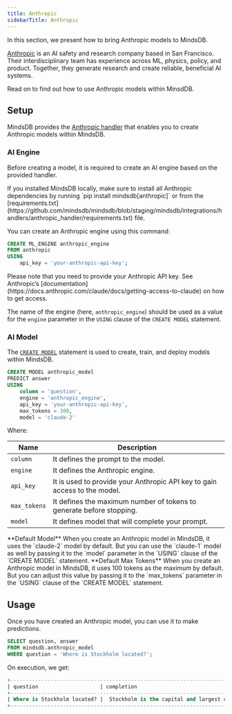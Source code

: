 ```yaml
---
title: Anthropic
sidebarTitle: Anthropic
---
```


In this section, we present how to bring Anthropic models to MindsDB.

[Anthropic](https://www.anthropic.com/) is an AI safety and research company based in San Francisco. Their interdisciplinary team has experience across ML, physics, policy, and product. Together, they generate research and create reliable, beneficial AI systems.

Read on to find out how to use Anthropic models within MinsdDB.

## Setup

MindsDB provides the [Anthropic handler](https://github.com/mindsdb/mindsdb/tree/staging/mindsdb/integrations/handlers/anthropic_handler) that enables you to create Anthropic models within MindsDB.

### AI Engine

Before creating a model, it is required to create an AI engine based on the provided handler.

<Tip>
If you installed MindsDB locally, make sure to install all Anthropic dependencies by running `pip install mindsdb[anthropic]` or from the [requirements.txt](https://github.com/mindsdb/mindsdb/blob/staging/mindsdb/integrations/handlers/anthropic_handler/requirements.txt) file.
</Tip>

You can create an Anthropic engine using this command:

```sql
CREATE ML_ENGINE anthropic_engine
FROM anthropic
USING
    api_key = 'your-anthropic-api-key';
```

<Tip>
Please note that you need to provide your Anthropic API key. See Anthropic’s [documentation](https://docs.anthropic.com/claude/docs/getting-access-to-claude) on how to get access.
</Tip>

The name of the engine (here, `anthropic_engine`) should be used as a value for the `engine` parameter in the `USING` clause of the `CREATE MODEL` statement.

### AI Model

The [`CREATE MODEL`](/sql/create/model) statement is used to create, train, and deploy models within MindsDB.

```sql
CREATE MODEL anthropic_model
PREDICT answer
USING
    column = 'question',
    engine = 'anthropic_engine',
    api_key = 'your-anthropic-api-key',
    max_tokens = 300,
    model = 'claude-2'
```

Where:

| Name              | Description                                                               |
|-------------------|---------------------------------------------------------------------------|
| `column`          | It defines the prompt to the model.                                       |
| `engine`          | It defines the Anthropic engine.                                          |
| `api_key`         | It is used to provide your Anthropic API key to gain access to the model. |
| `max_tokens`      | It defines the maximum number of tokens to generate before stopping.      |
| `model`           | It defines model that will complete your prompt.                          |

<Info>
**Default Model**
When you create an Anthropic model in MindsDB, it uses the `claude-2` model by default. But you can use the `claude-1` model as well by passing it to the `model` parameter in the `USING` clause of the `CREATE MODEL` statement.
</Info>

<Info>
**Default Max Tokens**
When you create an Anthropic model in MindsDB, it uses 100 tokens as the maximum by default. But you can adjust this value by passing it to the `max_tokens` parameter in the `USING` clause of the `CREATE MODEL` statement.
</Info>

## Usage

Once you have created an Anthropic model, you can use it to make predictions.

```sql
SELECT question, answer
FROM mindsdb.anthropic_model
WHERE question = 'Where is Stockholm located?';
```

On execution, we get:

```sql
+---------------------------------------------------------------------------------------------------+------------------------------------------------------------------------------------------------------+
| question                    | completion                                                                                                                                                                 |
+---------------------------------------------------------------------------------------------------+------------------------------------------------------------------------------------------------------+
| Where is Stockholm located? |  Stockholm is the capital and largest city of Sweden. It is located on Sweden's south-central east coast, where Lake Mälaren meets the Baltic Sea.                         |
+---------------------------------------------------------------------------------------------------+------------------------------------------------------------------------------------------------------+
```